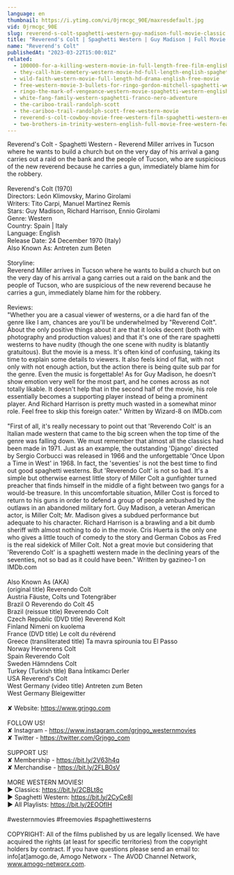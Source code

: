 ```yaml
---
language: en
thumbnail: https://i.ytimg.com/vi/0jrmcgc_90E/maxresdefault.jpg
vid: 0jrmcgc_90E
slug: reverend-s-colt-spaghetti-western-guy-madison-full-movie-classic
title: "Reverend's Colt | Spaghetti Western | Guy Madison | Full Movie | Classic"
name: "Reverend's Colt"
publishedAt: "2023-03-22T15:00:01Z"
related:
  - 100000-for-a-killing-western-movie-in-full-length-free-film-english-full-movies-youtube
  - they-call-him-cemetery-western-movie-hd-full-length-english-spaghetti-western
  - wild-faith-western-movie-full-length-hd-drama-english-free-movie
  - free-western-movie-3-bullets-for-ringo-gordon-mitchell-spaghetti-western-full-youtube-movie
  - ringo-the-mark-of-vengeance-western-movie-spaghetti-western-english-full-length-free-westerns
  - white-fang-family-western-spaghetti-franco-nero-adventure
  - the-cariboo-trail-randolph-scott
  - the-cariboo-trail-randolph-scott-free-western-movie
  - reverend-s-colt-cowboy-movie-free-western-film-spaghetti-western-english
  - two-brothers-in-trinity-western-english-full-movie-free-western-feature-film-spaghetti-western
---
```


Reverend's Colt - Spaghetti Western - Reverend Miller arrives in Tucson where he wants to build a church but on the very day of his arrival a gang carries out a raid on the bank and the people of Tucson, who are suspicious of the new reverend because he carries a gun, immediately blame him for the robbery.<br />
<br />
Reverend's Colt (1970)<br />
Directors: León Klimovsky, Marino Girolami <br />
Writers: Tito Carpi, Manuel Martínez Remís  <br />
Stars: Guy Madison, Richard Harrison, Ennio Girolami<br />
Genre: Western<br />
Country: Spain | Italy<br />
Language: English<br />
Release Date: 24 December 1970 (Italy) <br />
Also Known As: Antreten zum Beten<br />
<br />
Storyline:<br />
Reverend Miller arrives in Tucson where he wants to build a church but on the very day of his arrival a gang carries out a raid on the bank and the people of Tucson, who are suspicious of the new reverend because he carries a gun, immediately blame him for the robbery.<br />
<br />
Reviews:<br />
"Whether you are a casual viewer of westerns, or a die hard fan of the genre like I am, chances are you'll be underwhelmed by "Reverend Colt". About the only positive things about it are that it looks decent (both with photography and production values) and that it's one of the rare spaghetti westerns to have nudity (though the one scene with nudity is blatantly gratuitous). But the movie is a mess. It's often kind of confusing, taking its time to explain some details to viewers. It also feels kind of flat, with not only with not enough action, but the action there is being quite sub par for the genre. Even the music is forgettable! As for Guy Madison, he doesn't show emotion very well for the most part, and he comes across as not totally likable. It doesn't help that in the second half of the movie, his role essentially becomes a supporting player instead of being a prominent player. And Richard Harrison is pretty much wasted in a somewhat minor role. Feel free to skip this foreign oater." Written by Wizard-8 on IMDb.com <br />
<br />
"First of all, it's really necessary to point out that 'Reverendo Colt' is an Italian made western that came to the big screen when the top time of the genre was falling down. We must remember that almost all the classics had been made in 1971. Just as an example, the outstanding 'Django' directed by Sergio Corbucci was released in 1966 and the unforgettable 'Once Upon a Time in West' in 1968. In fact, the 'seventies' is not the best time to find out good spaghetti westerns. But 'Reverendo Colt' is not so bad. It's a simple but otherwise earnest little story of Miller Colt a gunfighter turned preacher that finds himself in the middle of a fight between two gangs for a would-be treasure. In this uncomfortable situation, Miller Cost is forced to return to his guns in order to defend a group of people ambushed by the outlaws in an abandoned military fort. Guy Madison, a veteran American actor, is Miller Colt; Mr. Madison gives a subdued performance but adequate to his character. Richard Harrison is a brawling and a bit dumb sheriff with almost nothing to do in the movie. Cris Huerta is the only one who gives a little touch of comedy to the story and German Cobos as Fred is the real sidekick of Miller Colt. Not a great movie but considering that 'Reverendo Colt' is a spaghetti western made in the declining years of the seventies, not so bad as it could have been." Written by gazineo-1 on IMDb.com <br />
<br />
Also Known As (AKA)<br />
(original title) Reverendo Colt<br />
Austria Fäuste, Colts und Totengräber<br />
Brazil O Reverendo do Colt 45<br />
Brazil (reissue title) Reverendo Colt<br />
Czech Republic (DVD title) Reverend Kolt<br />
Finland Nimeni on kuolema<br />
France (DVD title) Le colt du révérend<br />
Greece (transliterated title) Ta mavra spirounia tou El Passo<br />
Norway Hevnerens Colt<br />
Spain Reverendo Colt<br />
Sweden Hämndens Colt<br />
Turkey (Turkish title) Bana İntikamcı Derler<br />
USA Reverend's Colt<br />
West Germany (video title) Antreten zum Beten<br />
West Germany Bleigewitter<br />
<br />
✘ Website: https://www.grjngo.com<br />
<br />
FOLLOW US!<br />
✘ Instagram - https://www.instagram.com/grjngo_westernmovies<br />
✘ Twitter - https://twitter.com/Grjngo_com<br />
<br />
SUPPORT US!<br />
✘ Membership - https://bit.ly/2V63h4q<br />
✘ Merchandise - https://bit.ly/2FLB0sV<br />
<br />
MORE WESTERN MOVIES! <br />
► Classics: https://bit.ly/2CBLt8c <br />
► Spaghetti Western: https://bit.ly/2CyCe8I <br />
► All Playlists: https://bit.ly/2EOOfIH <br />
<br />
#westernmovies #freemovies #spaghettiwesterns<br />
<br />
COPYRIGHT: All of the films published by us are legally licensed. We have acquired the rights (at least for specific territories) from the copyright holders by contract. If you have questions please send an email to: info[at]amogo.de, Amogo Networx - The AVOD Channel Network, www.amogo-networx.com.